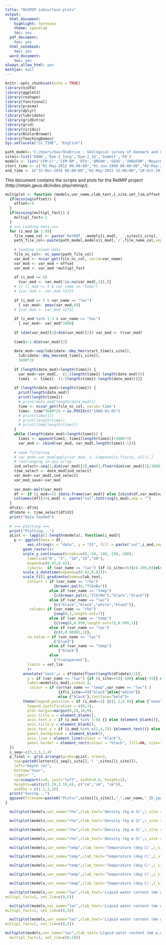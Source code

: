```yaml
---
title: "RetMIP subsurface plots"
output:
  html_document:
    highlight: textmate
    theme: spacelab
    toc: yes
  pdf_document:
    toc: yes
  html_notebook:
    toc: yes
  word_document:
    toc: yes
always_allow_html: yes
mathjax: null
---
```


```r
knitr::opts_chunk$set(echo = TRUE)
library(ncdf4)
library(ggplot2)
library(reshape)
library(functional)
library(pracma)
library(dplyr)
library(lubridate)
library(gridExtra)
library(grid)
library(viridis)
library(RColorBrewer)
library(TeachingDemos)
Sys.setlocale("LC_TIME", "English")

path_model<-'C:/Users/bav/OneDrive - Geological survey of Denmark and Greenland/Data/RetMIP/Model outputs/'
sites<-list('KANU','Dye-2_long','Dye-2_16','Summit','FA')
models <- list('CFM-Cr','CFM-KM','DTU','DMIHH','GEUS','IMAUFDM','MeyerHewitt','UppsalaUniBucket','UppsalaUniDeepPerc')
start_time <- c("01-May-2012 00:00:00","01-Jun-1998 00:00:00","02-May-2016 00:00:00","02-Jul-2000 00:00:00","12-Apr-2014 00:00:00")
end_time <- c("31-Dec-2016 06:00:00","02-May-2015 15:00:00","28-Oct-2016 09:00:00","08-Mar-2015 12:00:00","02-Dec-2014 21:00:00")
```

This document contains the scripts and plots for the RetMIP project (http://retain.geus.dk/index.php/retmip/).

```r
multiplot <- function (models,var_name,clab_text,i_site,set_lim,offset,multipl_fact){
  if(missing(offset)) {
    offset<-0
  }
  if(missing(multipl_fact)) {
    multipl_fact<-1
  }
  # === Loading data ===
  for (i_mod in 1:9){
    file_name_col <- paste('RetMIP_',models[i_mod],'_',sites[i_site],'_3hourly_columns.nc',sep = "")
    path_file_col<-paste(path_model,models[i_mod],'/',file_name_col,sep = "")
    
    # loading column data
    file_nc_col<- nc_open(path_file_col)
    var_mod <- ncvar_get(file_nc_col, varid=var_name)
    var_mod <- var_mod + offset
    var_mod <- var_mod *multipl_fact
    
    if (i_mod == 6)
      {var_mod <- var_mod[!is.na(var_mod[,1]),]}
    # if (i_mod == 5 & var_name == "temp")
    # {var_mod <- var_mod +273}
    
    if (i_mod == 5 & var_name == "lwc")
      { var_mod<- pmax(var_mod,0)}
    # {var_mod <- var_mod +273}
    
    if (i_mod %in% 1:3 & var_name == "lwc")
      { var_mod<- var_mod*1000}
    
    if (dim(var_mod)[1]>dim(var_mod)[2]) var_mod <- t(var_mod)
    
    time1<-1:dim(var_mod)[2]
    
    date_mod<-seq(lubridate::dmy_hms(start_time[i_site]),
      lubridate::dmy_hms(end_time[i_site]),
      3600*3)
    
    if (length(date_mod)<length(time1)) {
      var_mod<-var_mod[,- (1:(length(time1)-length(date_mod)))]
      time1  <- time1[- (1:(length(time1)-length(date_mod)))]}
    
    if (length(date_mod)>length(time1)) {
      print(length(date_mod))
      print(length(time1))
      # print(date_mod[length(date_mod)])
      time <- ncvar_get(file_nc_col, varid='time')
      time<- time*3600*24 + as.POSIXct("1900-01-01")
      # print(time[1])
      # print(length(time))
      # print(time[length(time)])
    }
    while (length(date_mod)>length(time1)) {
      time1 <- append(time1, time1[length(time1)]+3600*3)
      var_mod <- cbind(var_mod, var_mod[,length(time1)-1])}
    
    # some filtering
    # var_mod<-var_mod[apply(var_mod, 1, Compose(is.finite, all)),]
    # rearranging in xyz array
    ind_select<-seq(1,dim(var_mod)[2],max(1,floor(dim(var_mod)[2]/1000)))
    time_select <- date_mod[ind_select]
    var_mod<-var_mod[,ind_select]
    var_mod_save<-var_mod
    
    var_mod<-melt(var_mod)
    df <- if (i_mod==1) {data.frame(var_mod)} else {cbind(df,var_mod$value)}
    colnames(df)[2+i_mod] <- paste("val",toString(i_mod),sep = "")
  }
  df$X1<--df$X1
  df$date <- time_select[df$X2]
  print("Data loaded")
  
  # === plotting ===
  print("Plotting...")
  pList <- lapply(1:length(models), function(i_mod){
    p <- ggplot(data = df,
          aes_string(x = "date", y = "X1", fill = paste("val",i_mod,sep=""))) +
        geom_raster()+
        scale_y_continuous(breaks=c(0,-50,-100,-150,-200),
          labels=c("0", "5", "10","15","20"),
          expand=c(0.02,0.01),
          limits=  if (var_name == "lwc") {if (i_site==5){c(-200,0)}else{c(-70, 0 )}} else {c(-200,0)})+
        scale_x_datetime(expand=c(0.02,0.01))+
        scale_fill_gradientn(name=clab_text,
          colours = if (var_name == "rho") 
                      {brewer.pal(6,"YlGnBu")}
                    else if (var_name == "temp")
                      {c(brewer.pal(6,"YlOrRd"),"black","black")}
                    else if (var_name == "lwc") 
                      {c("black","black","white","blue3")},
           values= if (var_name == "rho") 
                      {seq(0,1,length.out=7)}
                    else if (var_name == "temp")
                      {c(seq(0,0.999,length.out=7),0.999,1)}
                    else if (var_name == "lwc") 
                      {c(0,0.00001,1)},
          na.value = if (var_name == "lwc")
                      {"blue3"}
                    else if (var_name == "temp")
                        {"black"}
                    else  
                      {"transparent"},
          limits = set_lim
          )+
        annotate('text',x = df$date[floor(length(df$date)/2)],
          y = if (var_name == "lwc") {if (i_site==5){-180} else{-55}} else {-180},
          label=models[i_mod],size=3.4, 
           colour = if (or(var_name == "temp",var_name == "lwc") )
                        {if(i_site==4){"black"}else{"white"}}
                        else {"black"},fontface="bold")+
        theme(legend.position = if (i_mod==3) {c(1.1,0.9)} else {"none"},
          legend.justification = c(0,1),
          plot.margin=margin(0,10,10,0),
          axis.title.x = element_blank(),
          axis.text.x = if (i_mod %in% 7:9) {} else {element_blank()}, #element_text(angle=45)
          axis.title.y = element_blank(),
          axis.text.y = if (i_mod %in% c(1,4,7)) {element_text()} else {element_blank()},
          panel.background = element_blank(),
          axis.line = element_line(colour = "black"),
          panel.border = element_rect(colour = "black", fill=NA, size=1))
  })
  i_seq<-c(3,2,5,1,4)
  p_final <- grid.arrange(grobs=pList, nrow=3,
    top=paste0(letters[i_seq[i_site]],') ',sites[[i_site]]),
    left="Depth (m)",
    bottom="Year",
    right=" ",
    vp=viewport(x=0, just="left", width=0.8, height=1),
    heights=unit(c(3.19,3.19,4), c("cm","cm", "cm")),
    widths = c(1.1,1,1))
  print("Saving...")
  ggsave(filename=paste0("Plots/",sites[[i_site]],"_",var_name,"_2D.jpg"),plot=p_final,device = "jpeg")
}
```


```r
  multiplot(models,var_name="rho",clab_text='Density (kg m-3)',i_site = 1,set_lim = c(315,920))
```

```r
  multiplot(models,var_name="rho",clab_text='Density (kg m-3)',i_site = 2,set_lim = c(315,920))
```

```r
  multiplot(models,var_name="rho",clab_text='Density (kg m-3)',i_site = 4,set_lim = c(315,920))
```

```r
  multiplot(models,var_name="rho",clab_text='Density (kg m-3)',i_site = 5,set_lim = c(315,920))
```

```r
  multiplot(models,var_name="temp",clab_text='Temperature (deg C)',i_site = 1, set_lim=c(-40,0),offset=-273.15)
```

```r
  multiplot(models,var_name="temp",clab_text='Temperature (deg C)',i_site = 2, set_lim=c(-40,0),offset=-273.15)
```

```r
  multiplot(models,var_name="temp",clab_text='Temperature (deg C)',i_site = 3, set_lim=c(-40,0),offset=-273.15)
```

```r
  multiplot(models,var_name="temp",clab_text='Temperature (deg C)',i_site = 4, set_lim=c(-40,0),offset=-273.15)
```

```r
  multiplot(models,var_name="temp",clab_text='Temperature (deg C)',i_site = 5, set_lim=c(-40,0),offset=-273.15)
```

```r
  multiplot(models,var_name="lwc",clab_text='Liquid water content (mm w.eq.)',i_site = 1,
multipl_fact=1, set_lim=c(0,5))
```

```r
  multiplot(models,var_name="lwc",clab_text='Liquid water content (mm w.eq.)',i_site = 2,
multipl_fact=1, set_lim=c(0,5))
```

```r
  multiplot(models,var_name="lwc",clab_text='Liquid water content (mm w.eq.)',i_site = 3,
multipl_fact=1, set_lim=c(0,5))
```



```r
multiplot(models,var_name="lwc",clab_text='Liquid water content (mm w.eq.)',i_site = 5,
  multipl_fact=1, set_lim=c(0,10))
```

